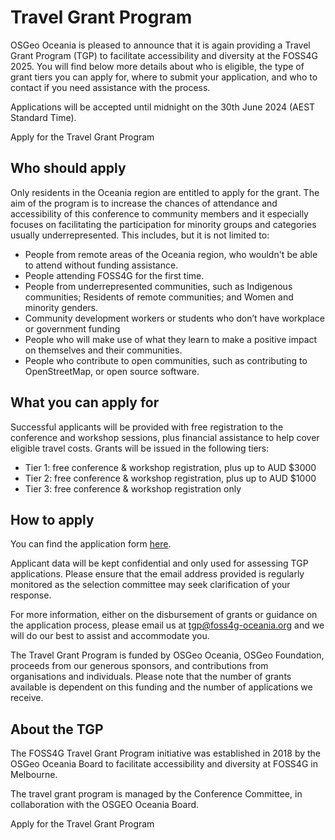 <Title>FOSS4G 2025 - Travel Grant Program</Title>

<HeaderImage url="/imgs/group photo.jpeg" positionY="40%" height="300" />

# Travel Grant Program

OSGeo Oceania is pleased to announce that it is again providing a Travel Grant Program (TGP) to facilitate accessibility and diversity at the FOSS4G 2025. You will find below more details about who is eligible, the type of grant tiers you can apply for, where to submit your application, and who to contact if you need assistance with the process.

Applications will be accepted until midnight on the 30th June 2024 (AEST Standard Time).

<StyledButton target="https://docs.google.com/forms/d/1NNPSqYvYDGnbr7u6Fz8bDGfQ8m5m49gbCzBPAs9kORI/viewform?edit_requested=true">
  Apply for the Travel Grant Program
</StyledButton>

## Who should apply

Only residents in the Oceania region are entitled to apply for the grant.
The aim of the program is to increase the chances of attendance and accessibility of this conference to community members and it especially focuses on facilitating the participation for minority groups and categories usually underrepresented. This includes, but it is not limited to:

- People from remote areas of the Oceania region, who wouldn't be able to attend without funding assistance.
- People attending FOSS4G for the first time.
- People from underrepresented communities, such as Indigenous communities; Residents of remote communities; and Women and minority genders.
- Community development workers or students who don’t have workplace or government funding
- People who will make use of what they learn to make a positive impact on themselves and their communities.
- People who contribute to open communities, such as contributing to OpenStreetMap, or open source software.

## What you can apply for

Successful applicants will be provided with free registration to the conference and workshop sessions, plus financial assistance to help cover eligible travel costs. Grants will be issued in the following tiers:

- Tier 1: free conference & workshop registration, plus up to AUD $3000
- Tier 2: free conference & workshop registration, plus up to AUD $1000
- Tier 3: free conference & workshop registration only

<DividerImage
  url="/imgs/tg-breakfast.jpeg"
  alt="Travel Grant Program Breakfast"
  positionY="20%"
  height="300"
/>

## How to apply

You can find the application form [here](https://docs.google.com/forms/d/1NNPSqYvYDGnbr7u6Fz8bDGfQ8m5m49gbCzBPAs9kORI/viewform?edit_requested=true).

Applicant data will be kept confidential and only used for assessing TGP applications. Please ensure that the email address provided is regularly monitored as the selection committee may seek clarification of your response.

For more information, either on the disbursement of grants or guidance on the application process, please email us at tgp@foss4g-oceania.org and we will do our best to assist and accommodate you.

The Travel Grant Program is funded by OSGeo Oceania, OSGeo Foundation, proceeds from our generous sponsors, and contributions from organisations and individuals. Please note that the number of grants available is dependent on this funding and the number of applications we receive.

## About the TGP

The FOSS4G Travel Grant Program initiative was established in 2018 by the OSGeo Oceania Board to facilitate accessibility and diversity at FOSS4G in Melbourne.

The travel grant program is managed by the Conference Committee, in collaboration with the OSGEO Oceania Board.

<StyledButton target="https://docs.google.com/forms/d/1NNPSqYvYDGnbr7u6Fz8bDGfQ8m5m49gbCzBPAs9kORI/viewform?edit_requested=true">
  Apply for the Travel Grant Program
</StyledButton>

<FooterImage url="/imgs/2025/auckland.jpg" positionY="35%" height="300" />
